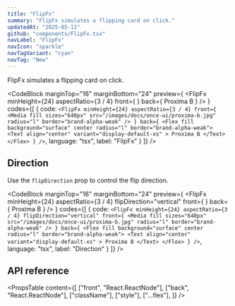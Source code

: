 ```yaml
---
title: "FlipFx"
summary: "FlipFx simulates a flipping card on click."
updatedAt: "2025-05-11"
github: "components/FlipFx.tsx"
navLabel: "FlipFx"
navIcon: "sparkle"
navTagVariant: "cyan"
navTag: "New"
---
```


FlipFx simulates a flipping card on click.

<CodeBlock
  marginTop="16"
  marginBottom="24"
  preview={
    <FlipFx
      minHeight={24}
      aspectRatio={3 / 4}
      front={
        <Media
          fill
          sizes="640px"
          src="/images/docs/once-ui/proxima-b.jpg"
          radius="l"
          border="brand-alpha-weak"
        />}
      back={
        <Flex fill background="surface" center
          radius="l"
          border="brand-alpha-weak">
          <Text
            align="center"
            variant="display-default-xs"
          >
            Proxima B
          </Text>
        </Flex>}
    />
  }
  codes={[
    {
      code:
`<FlipFx
    minHeight={24}
    aspectRatio={3 / 4}
    front={
      <Media
        fill
        sizes="640px"
        src="/images/docs/once-ui/proxima-b.jpg"
        radius="l"
        border="brand-alpha-weak"
      />
    }
    back={
      <Flex fill background="surface" center
        radius="l"
        border="brand-alpha-weak">
        <Text
          align="center"
          variant="display-default-xs"
        >
          Proxima B
        </Text>
      </Flex>
    }
/>`,
      language: "tsx",
      label: "FlipFx"
    }
  ]}
/>

## Direction

Use the `flipDirection` prop to control the flip direction.

<CodeBlock
  marginTop="16"
  marginBottom="24"
  preview={
    <FlipFx
      minHeight={24}
      aspectRatio={3 / 4}
      flipDirection="vertical"
      front={
        <Media
          fill
          sizes="640px"
          src="/images/docs/once-ui/proxima-b.jpg"
          radius="l"
          border="brand-alpha-weak"
        />}
      back={
        <Flex fill background="surface" center
          radius="l"
          border="brand-alpha-weak">
          <Text
            align="center"
            variant="display-default-xs"
          >
            Proxima B
          </Text>
        </Flex>}
    />
  }
  codes={[
    {
      code:
`<FlipFx
    minHeight={24}
    aspectRatio={3 / 4}
    flipDirection="vertical"
    front={
      <Media
        fill
        sizes="640px"
        src="/images/docs/once-ui/proxima-b.jpg"
        radius="l"
        border="brand-alpha-weak"
      />
    }
    back={
      <Flex fill background="surface" center
        radius="l"
        border="brand-alpha-weak">
        <Text
          align="center"
          variant="display-default-xs"
        >
          Proxima B
        </Text>
      </Flex>
    }
/>`,
      language: "tsx",
      label: "Direction"
    }
  ]}
/>

## API reference

<PropsTable
  content={[
    ["front", "React.ReactNode"],
    ["back", "React.ReactNode"],
    ["className"],
    ["style"],
    ["...flex"],
  ]}
/>